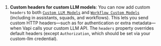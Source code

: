 1. **Custom headers for custom LLM models**: You can now add custom `headers` to both [`Custom LLM Models`](https://api.vapi.ai/api#:~:text=CustomLLMModel) and [`Workflow Custom Models`](https://api.vapi.ai/api#:~:text=WorkflowCustomModel) (including in assistants, squads, and workflows). This lets you send custom HTTP headers—such as for authentication or extra metadata—when Vapi calls your custom LLM API. The `headers` property overrides default headers (except `Authorization`, which should be set via your custom-llm credential).